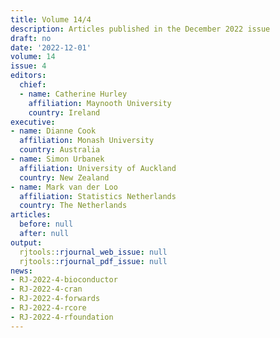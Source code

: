 ```yaml
---
title: Volume 14/4
description: Articles published in the December 2022 issue
draft: no
date: '2022-12-01'
volume: 14
issue: 4
editors:
  chief:
  - name: Catherine Hurley
    affiliation: Maynooth University
    country: Ireland
executive:
- name: Dianne Cook
  affiliation: Monash University
  country: Australia
- name: Simon Urbanek
  affiliation: University of Auckland
  country: New Zealand
- name: Mark van der Loo
  affiliation: Statistics Netherlands
  country: The Netherlands
articles:
  before: null
  after: null
output:
  rjtools::rjournal_web_issue: null
  rjtools::rjournal_pdf_issue: null
news:
- RJ-2022-4-bioconductor
- RJ-2022-4-cran
- RJ-2022-4-forwards
- RJ-2022-4-rcore
- RJ-2022-4-rfoundation
---
```












  
  
